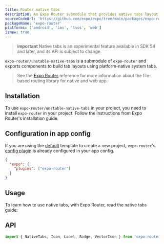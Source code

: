 ```yaml
---
title: Router native tabs
description: An Expo Router submodule that provides native tabs layout.
sourceCodeUrl: 'https://github.com/expo/expo/tree/main/packages/expo-router'
packageName: 'expo-router'
platforms: ['android', 'ios', 'tvos', 'web']
isNew: true
---
```




> **important** Native tabs is an experimental feature available in SDK 54 and later, and its API is subject to change.

`expo-router/unstable-native-tabs` is a submodule of `expo-router` and exports components to build tab layouts using platform-native system tabs.

> See the [Expo Router](./router) reference for more information about the file-based routing library for native and web app.

## Installation

To use `expo-router/unstable-native-tabs` in your project, you need to install `expo-router` in your project. Follow the instructions from Expo Router's installation guide:

<BoxLink
  title="Install Expo Router"
  description="Learn how to install Expo Router in your project."
  href="/router/installation/"
  Icon={BookOpen02Icon}
/>

## Configuration in app config

If you are using the [default](/more/create-expo/#--template) template to create a new project, `expo-router`'s [config plugin](/config-plugins/introduction/) is already configured in your app config.

<ConfigPluginExample>

```json app.json
{
  "expo": {
    "plugins": ["expo-router"]
  }
}
```

</ConfigPluginExample>

## Usage

To learn how to use native tabs, with Expo Router, read the native tabs guide:

<BoxLink
  title="Native tabs"
  Icon={BookOpen02Icon}
  href="/router/advanced/native-tabs/"
  description="Learn how to use native tabs in your Expo Router app."
/>

## API

```js
import { NativeTabs, Icon, Label, Badge, VectorIcon } from 'expo-router/unstable-native-tabs';
```

<APISection packageName="expo-router-native-tabs" apiName="Native tabs" />
